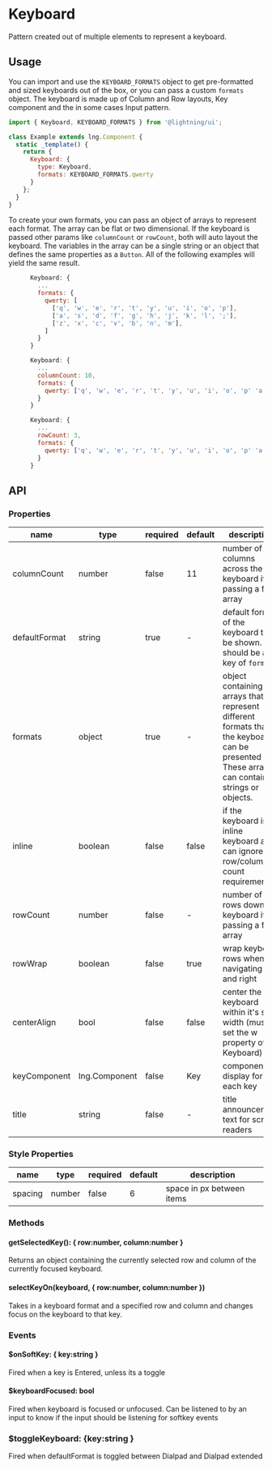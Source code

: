 
# Keyboard

Pattern created out of multiple elements to represent a keyboard.

## Usage

You can import and use the `KEYBOARD_FORMATS` object to get pre-formatted and sized keyboards out of the box, or you can pass a custom `formats` object.
The keyboard is made up of Column and Row layouts, Key component and the in some cases Input pattern.

```js
import { Keyboard, KEYBOARD_FORMATS } from '@lightning/ui';

class Example extends lng.Component {
  static _template() {
    return {
      Keyboard: {
        type: Keyboard,
        formats: KEYBOARD_FORMATS.qwerty
      }
    };
  }
}
```

<Preview>
  <Story id="patterns-keyboard--basic" />
</Preview>

To create your own formats, you can pass an object of arrays to represent each format. The array can be flat or two dimensional. If the keyboard is passed other params like `columnCount` or `rowCount`, both will auto layout the keyboard. The variables in the array can be a single string or an object that defines the same properties as a `Button`. All of the following examples will yield the same result.

```js
      Keyboard: {
        ...
        formats: {
          qwerty: [
            ['q', 'w', 'e', 'r', 't', 'y', 'u', 'i', 'o', 'p'],
            ['a', 's', 'd', 'f', 'g', 'h', 'j', 'k', 'l', ';'],
            ['z', 'x', 'c', 'v', 'b', 'n', 'm'],
          ]
        }
      }
```

```js
      Keyboard: {
        ...
        columnCount: 10,
        formats: {
          qwerty: ['q', 'w', 'e', 'r', 't', 'y', 'u', 'i', 'o', 'p' 'a', 's', 'd', 'f', 'g', 'h', 'j', 'k', 'l', ';','z', 'x', 'c', 'v', 'b', 'n', 'm'],
        }
      }
```

```js
      Keyboard: {
        ...
        rowCount: 3,
        formats: {
          qwerty: ['q', 'w', 'e', 'r', 't', 'y', 'u', 'i', 'o', 'p' 'a', 's', 'd', 'f', 'g', 'h', 'j', 'k', 'l', ';','z', 'x', 'c', 'v', 'b', 'n', 'm'],
        }
      }
```

## API

### Properties

| name          | type          | required | default | description                                                                                                                                   |
| ------------- | ------------- | -------- | ------- | --------------------------------------------------------------------------------------------------------------------------------------------- |
| columnCount   | number        | false    | 11      | number of columns across the keyboard if passing a flat array                                                                                 |
| defaultFormat | string        | true     | -       | default format of the keyboard to be shown. should be a key of `formats`.                                                                     |
| formats       | object        | true     | -       | object containing arrays that represent different formats that the keyboard can be presented in. These arrays can contain strings or objects. |
| inline        | boolean       | false    | false   | if the keyboard is an inline keyboard and can ignore row/column count requirements                                                            |
| rowCount      | number        | false    | -       | number of rows down the keyboard if passing a flat array                                                                                      |
| rowWrap       | boolean       | false    | true    | wrap keyboard rows when navigating left and right                                                                                             |
| centerAlign   | bool          | false    | false   | center the keyboard within it's set width (must set the w property of Keyboard)                                                               |
| keyComponent  | lng.Component | false    | Key     | component to display for each key                                                                                                             |
| title         | string        | false    | -       | title announcement text for screen readers                                                                                                    |

### Style Properties

| name    | type   | required | default | description               |
| ------- | ------ | -------- | ------- | ------------------------- |
| spacing | number | false    | 6       | space in px between items |

### Methods

#### getSelectedKey(): { row:number, column:number }

Returns an object containing the currently selected row and column of the currently focused keyboard.

#### selectKeyOn(keyboard, { row:number, column:number })

Takes in a keyboard format and a specified row and column and changes focus on the keyboard to that key.

### Events

#### $onSoftKey: { key:string }

Fired when a key is Entered, unless its a toggle

#### $keyboardFocused: bool

Fired when keyboard is focused or unfocused. Can be listened to by an input to know if the input should be listening for softkey events

### $toggleKeyboard: {key:string }

Fired when defaultFormat is toggled between Dialpad and Dialpad extended
